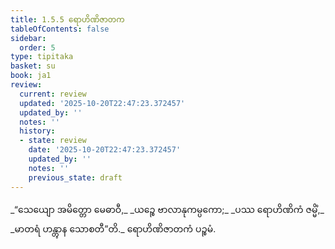 ```yaml
---
title: 1.5.5 ရောဟိဏိဇာတက
tableOfContents: false
sidebar:
  order: 5
type: tipitaka
basket: su
book: ja1
review:
  current: review
  updated: '2025-10-20T22:47:23.372457'
  updated_by: ''
  notes: ''
  history:
  - state: review
    date: '2025-10-20T22:47:23.372457'
    updated_by: ''
    notes: ''
    previous_state: draft
---
```



<DynamicBreadcrumb />


<ReviewStatus review={frontmatter.review} showDetails={true} />

<HypothesisAnnotation frontmatter={frontmatter} />

<Division number="45" book="ja1" e="ch" v="22" p="11">

<Paragraph number="98" type="verses" book="ja1">
_“သေယျော အမိတ္တော မေဓာဝီ,_  
_ယဉ္စေ ဗာလာနုကမ္ပကော;_  
_ပဿ ရောဟိဏိကံ ဇမ္မိံ,_  
_မာတရံ ဟန္တွာန သောစတီ”တိ._  


</Paragraph>
</Division>

<Paragraph number="99" type="center" book="ja1">
ရောဟိဏိဇာတကံ ပဉ္စမံ.
</Paragraph>
